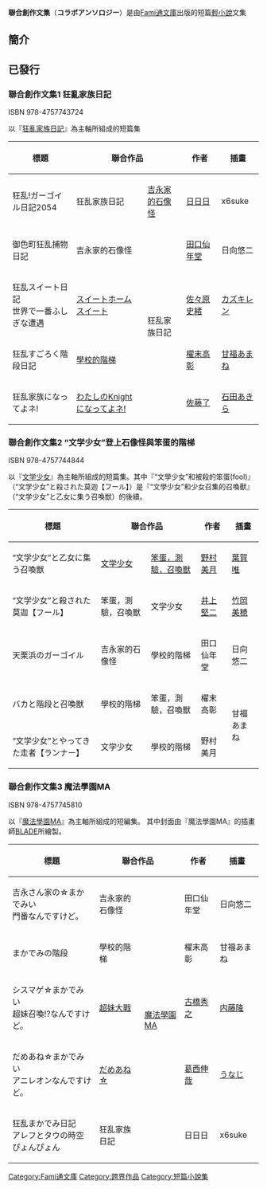 {{unreferenced|time=2012-02-04T13:13:18+00:00}}
'''聯合創作文集'''（'''コラボアンソロジー'''）是由[[Fami通文庫|Fami通文庫]]出版的短篇[[輕小說|輕小說]]文集
==簡介==
==已發行==
=== 聯合創作文集1 狂亂家族日記 ===
ISBN 978-4757743724

以『[[狂亂家族日記|狂亂家族日記]]』為主軸所組成的短篇集
<!-- コラボ作品の並び順は作者の執筆作→作者が執筆していない作品 -->
{| class="wikitable"
|-
! 標題 !! colspan="2" | 聯合作品 !! 作者 !! 插畫 !! 初出
|-
| 狂乱!ガーゴイル日記2054 || 狂乱家族日記 || [[吉永家的石像怪|吉永家的石像怪]] || [[日日日|日日日]] || x6suke || FBonline 2007年7号
|-
| 御色町狂乱捕物日記 || 吉永家的石像怪 || rowspan="4" | 狂乱家族日記 || [[田口仙年堂|田口仙年堂]] || 日向悠二 || rowspan="3" | FBSP Vol.3
|-
| 狂乱スイート日記<br />世界で一番ふしぎな遭遇 || [[スイートホームスイート|スイートホームスイート]] || [[佐々原史緒|佐々原史緒]] || [[カズキレン|カズキレン]]
|-
| 狂乱すごろく階段日記 || [[學校的階梯|學校的階梯]] || [[櫂末高彰|櫂末高彰]] || [[甘福あまね|甘福あまね]]
|-
| 狂乱家族になってよネ! || [[わたしのKnightになってよネ!|わたしのKnightになってよネ!]] || [[佐藤了|佐藤了]] || [[石田あきら|石田あきら]] || FBonline 2008年3号
|}
=== 聯合創作文集2 “文学少女”登上石像怪與笨蛋的階梯  ===
ISBN 978-4757744844

以『[[文学少女|文学少女]]』為主軸所組成的短篇集。其中『“文學少女”和被殺的笨蛋(fool)』（“文学少女”と殺された莫迦【フール】）是『“文學少女”和少女召集的召喚獸』（“文学少女”と乙女に集う召喚獣）的後續。
<!-- コラボ作品の並び順は作者の執筆作→作者が執筆していない作品 -->
{| class="wikitable"
|-
! 標題 !! colspan="2" | 聯合作品 !! 作者 !! 插畫 !! 初出
|-
| “文学少女”と乙女に集う召喚獣 || [[文学少女|文学少女]] || [[笨蛋，測驗，召喚獸|笨蛋，測驗，召喚獸]] || [[野村美月|野村美月]] || [[葉賀唯|葉賀唯]] || FBonline 2007年7号、一部書き下ろし
|-
| “文学少女”と殺された莫迦【フール】 || 笨蛋，測驗，召喚獸 || 文学少女 || [[井上堅二|井上堅二]] || [[竹岡美穂|竹岡美穂]] || FBonline 2008年7号
|-
| 天栗浜のガーゴイル || 吉永家的石像怪 || 學校的階梯 || 田口仙年堂 || 日向悠二 || rowspan="2" | FBonline 2007年7号
|-
| バカと階段と召喚獣 || 學校的階梯 || 笨蛋，測驗，召喚獸 || 櫂末高彰 || rowspan="2" | 甘福あまね
|-
| “文学少女”とやってきた走者【ランナー】 || 文学少女 || 學校的階梯 || 野村美月 || 書き下ろし
|}
=== 聯合創作文集3 魔法學園MA ===
ISBN 978-4757745810

以『[[魔法學園MA|魔法學園MA]]』為主軸所組成的短編集。
其中封面由『魔法學園MA』的插畫師[[BLADE_(插畫師)|BLADE]]所繪製。
<!-- コラボ作品の並び順は作者の執筆作→作者が執筆していない作品 -->
{| class="wikitable"
|-
! 標題 !! colspan="2" | 聯合作品 !! 作者 !! 插畫 !! 初出
|-
| 吉永さん家の☆まかでみい<br />門番なんですけど。 || 吉永家的石像怪 || rowspan="5" | [[魔法學園MA|魔法學園MA]] || 田口仙年堂 || 日向悠二 || 書き下ろし
|-
| まかでみの階段 || 學校的階梯 || 櫂末高彰 || 甘福あまね || FBSP Vol.1
|-
| シスマゲ☆まかでみい<br />超妹召喚!?なんですけど。 || [[超妹大戰|超妹大戰]] || [[古橋秀之|古橋秀之]] || [[内藤隆|内藤隆]] || rowspan="2" | FBSP Vol.2
|-
| だめあね☆まかでみい<br />アニレオンなんですけど。 || [[だめあね☆|だめあね☆]] || [[葛西伸哉|葛西伸哉]] || [[うなじ_(イラストレーター)|うなじ]]
|-
| 狂乱まかでみ日記<br />アレフとタウの時空ぴょんぴょん || 狂乱家族日記 || 日日日 || x6suke || FBonline 2008年8号
|}

{{DEFAULTSORT:Collabo anthology}}
[[Category:Fami通文庫|Category:Fami通文庫]]
[[Category:跨界作品|Category:跨界作品]]
[[Category:短篇小說集|Category:短篇小說集]]